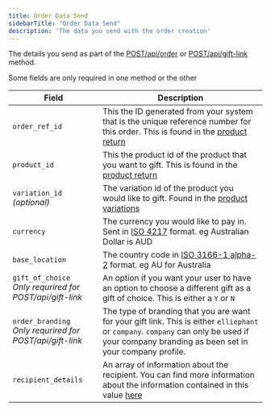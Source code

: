 ```yaml
---
title: Order Data Send 
sidebarTitle: "Order Data Send"
description: 'The data you send with the order creation'
---
```


The details you send as part of the [POST/api/order](/api-reference/endpoint/orders/placeorder) or [POST/api/gift-link](/api-reference/endpoint/orders/placegiftorder) method.

Some fields are only required in one method or the other

| Field                   | Description                                                                                                                                    |
| ----------------------- | ---------------------------------------------------------------------------------------------------------------------------------------------- |
| `order_ref_id`            | This the ID generated from your system that is the unique reference number for this order. This is found in the [product return](/products/productdata) |
| `product_id`            | This the product id of the product that you want to gift. This is found in the [product return](/products/productdata) |
| `variation_id` <br/> _(optional)_          | The variation id of the product you would like to gift. Found in the [product variations](/products/productvariations)                                                                                                      |
| `currency`              | The currency you would like to pay in. Sent in [ISO 4217](https://en.wikipedia.org/wiki/ISO_4217) format. eg Australian Dollar is AUD  |
| `base_location`         | The country code in [ISO 3166-1 alpha-2](https://en.wikipedia.org/wiki/ISO_3166-1_alpha-2) format. eg AU for Australia |
| `gift_of_choice` <br/> _Only requrired for POST/api/gift-link_        | An option if you want your user to have an option to choose a different gift as a gift of choice. This is either a `Y` or `N` |
| `order_branding` <br/> _Only requrired for POST/api/gift-link_        | The type of branding that you are want for your gift link. This is either `elliephant` or `company`. `company` can only be used if your company branding as been set in your company profile. |
| `recipient_details`     | An array of information about the recipient. You can find more information about the information contained in this value [here](/orders/send-recipientdetails) |

